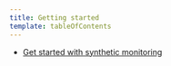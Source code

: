 ```yaml
---
title: Getting started
template: tableOfContents
---
```


* [Get started with synthetic monitoring](/docs/synthetics/synthetic-monitoring/getting-started/get-started-new-relic-synthetic-monitoring)

